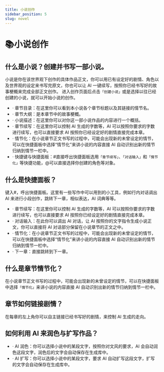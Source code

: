 ```yaml
---
title: 小说创作
sidebar_position: 5
slug: novel
---
```


# 📚小说创作

## 什么是小说？创建并书写一部小说。

小说是你在该世界观下创作的具体作品正文，你可以用已有设定好的剧情、角色以及世界观的设定来书写完原文，你也可以让 AI 一键续写，按照你已经书写好的故事梗概来完成全部正文创作。
进入创作页面后点击`「创建小说」`或是选择以往已经创建的小说，就可以开始小说的创作。

- · 章节目录：在这里你可以看到本小说各个章节标题以及其链接的情节名。
- · 章节大纲：是本章节中的故事梗概。
- · 小说描述：在这里你可以对你这一部小说作品的内容进行一个概括。
- · 章节续写：在这里你可以控制 AI 生成的字数等，AI 可以按照你要求的字数进行续写，也可以直接要求 AI 按照你已经设定好的剧情直接完成本章。
- · 情节化：在小说章节正文书写的过程中，可能会出现新的未曾设定的情节，可以在快捷面板中选择“情节化”来讲小说的内容直接 AI 自动识别出新的情节归纳到情节一栏中。
- · 快捷键与快捷面板：#直接呼出快捷面板选用`「章节续写」`、`「对话输入」`和`「情节化」`等快捷功能，@可以直接选择你创建的角色等对象。

## 什么是快捷面板？

键入#，呼出快捷面板。这里有一些写作中可以用到的小工具，例如行内对话调出 AI 来进行小段创作，跳转下一章，相似表达，AI 词典等等。

- · 章节续写：在这里你可以控制 AI 生成的字数等，AI 可以按照你要求的字数进行续写，也可以直接要求 AI 按照你已经设定好的剧情直接完成本章。
- · 对话输入：在此你可以调出 AI 对话，让 AI 按照你的文字指令生成小说正文，你可以直接将 AI 对话部分保留在小说章节的正文之中。
- · 情节化：在小说章节正文书写的过程中，可能会出现新的未曾设定的情节，可以在快捷面板中选择“情节化”来讲小说的内容直接 AI 自动识别出新的情节归纳到情节一栏中。
- · 下一章：直接跳转到下一章。

## 什么是章节情节化？

在小说章节正文书写的过程中，可能会出现新的未曾设定的情节，可以在快捷面板中选择`「情节化」`来讲小说的内容直接 AI 自动识别出新的情节归纳到情节一栏中。

## 章节如何链接剧情？

在每章的左上角你可以自主链接已经书写好的剧情，来控制 AI 生成的走向。

## 如何利用 AI 来润色与扩写作品？

- · AI 润色：你可以选择小说中的某段文字，按照你对文风的要求，AI 会自动润色这段文字，润色后的文字会自动保存在生成库中。
- · AI 扩写：你可以选择小说中的某段文字，要求 AI 自动扩写这段文字，扩写的文字会自动保存在生成库中。
